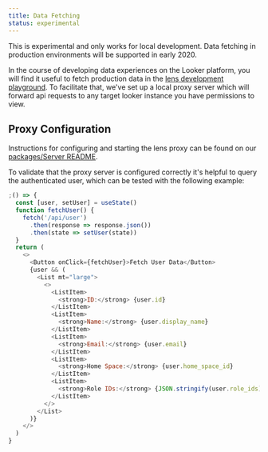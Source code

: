 ```yaml
---
title: Data Fetching
status: experimental
---
```



<Banner intent="warning">
  This is experimental and only works for local development. Data fetching in
  production environments will be supported in early 2020.
</Banner>

In the course of developing data experiences on the Looker platform, you will find it useful to fetch production data in the [lens development playground](https://github.com/looker-open-source/components/tree/master/packages/playground/README.md). To facilitate that, we've set up a local proxy server which will forward api requests to any target looker instance you have permissions to view.

## Proxy Configuration

Instructions for configuring and starting the lens proxy can be found on our [packages/Server README](https://github.com/looker-open-source/components/tree/master/packages/server/README.md).

To validate that the proxy server is configured correctly it's helpful to query the authenticated user, which can be tested with the following example:

```js
;() => {
  const [user, setUser] = useState()
  function fetchUser() {
    fetch('/api/user')
      .then(response => response.json())
      .then(state => setUser(state))
  }
  return (
    <>
      <Button onClick={fetchUser}>Fetch User Data</Button>
      {user && (
        <List mt="large">
          <>
            <ListItem>
              <strong>ID:</strong> {user.id}
            </ListItem>
            <ListItem>
              <strong>Name:</strong> {user.display_name}
            </ListItem>
            <ListItem>
              <strong>Email:</strong> {user.email}
            </ListItem>
            <ListItem>
              <strong>Home Space:</strong> {user.home_space_id}
            </ListItem>
            <ListItem>
              <strong>Role IDs:</strong> {JSON.stringify(user.role_ids)}
            </ListItem>
          </>
        </List>
      )}
    </>
  )
}
```
